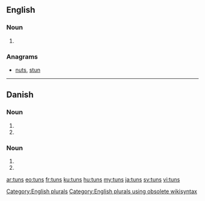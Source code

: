 ==English==

===Noun===
{{head|en}}

# {{plural of|tun}}

===Anagrams===
* [[nuts#English|nuts]], [[stun#English|stun]]

[[Category:English plurals]][[Category:English plurals using obsolete wikisyntax]]

----

==Danish==

===Noun===
{{head|da|noun form|g=n}}

# {{form of|genitive singular indefinite|tun|lang=da}}
# {{form of|genitive plural indefinite|tun|lang=da}}

===Noun===
{{head|da|noun form|g=c}}

# {{form of|genitive singular indefinite|tun|lang=da}}
# {{form of|genitive plural indefinite|tun|lang=da}}

[[ar:tuns]]
[[eo:tuns]]
[[fr:tuns]]
[[ku:tuns]]
[[hu:tuns]]
[[my:tuns]]
[[ja:tuns]]
[[sv:tuns]]
[[vi:tuns]]